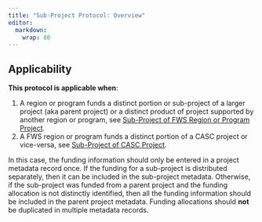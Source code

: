 ```yaml
---
title: "Sub-Project Protocol: Overview"
editor: 
  markdown: 
    wrap: 80
---
```


## Applicability

**This protocol is applicable when**:  

1.  A region or program funds a distinct portion or sub-project of a larger 
    project (aka parent project) or a distinct product of project supported by 
    another region or program, see 
    [Sub-Project of FWS Region or Program Project](subproject_of_fws_region_program_project.qmd).   
2.  A FWS region or program funds a distinct portion of a CASC project or
    vice-versa, see [Sub-Project of CASC Project](subproject_of_casc_project.qmd).

In this case, the funding information should only be entered in a project
metadata record once. If the funding for a sub-project is distributed
separately, then it can be included in the sub-project metadata. Otherwise, if
the sub-project was funded from a parent project and the funding allocation is
not distinctly identified, then all the funding information should be included
in the parent project metadata. Funding allocations should **not** be duplicated in
multiple metadata records.
